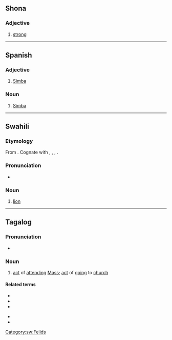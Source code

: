 {{also|Simba|şimbä}}
==Shona==

===Adjective===
{{head|sn|adjective}}

# [[strong]]

----

==Spanish==

===Adjective===
{{es-adj}}

# [[Simba]]

===Noun===
{{es-noun|m|-}}

# [[Simba]] {{gloss|language}}

----

==Swahili==

===Etymology===
From {{inh|sw|bnt-pro|*ǹcímbá}}. Cognate with {{cog|nym|nshimba}}, {{cog|umb|simbe}}, {{cog|ve|tsimba}}, {{cog|zu|insimba}}.

===Pronunciation===
* {{IPA|/ˈsi.ᵐbɑ/|lang=sw}}

===Noun===
{{sw-noun|n}}

# [[lion]]

[[Category:sw:Felids]]

----

==Tagalog==

===Pronunciation===
* {{audio|Tl-PH-simba.ogg|Audio|lang=tl}}

===Noun===
{{tl-noun|simbá, simba}}

# [[act]] of [[attend]]ing [[Mass]]; [[act]] of [[go]]ing to [[church]]

====Related terms====
{{top2}}
* {{l|tl|magsimba}}
* {{l|tl|pagsimba}}
* {{l|tl|pagsisimba}}
{{mid2}}
* {{l|tl|simbahan}}
* {{l|tl|sumimba}}
{{bottom}}